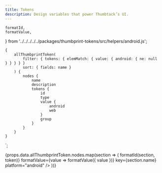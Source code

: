 ```yaml
---
title: Tokens
description: Design variables that power Thumbtack’s UI.
---
```


    formatId,
    formatValue,
} from '../../../../../packages/thumbprint-tokens/src/helpers/android.js';

    {
        allThumbprintToken(
            filter: { tokens: { elemMatch: { value: { android: { ne: null } } } } }
            sort: { fields: name }
        ) {
            nodes {
                name
                description
                tokens {
                    id
                    type
                    value {
                        android
                        web
                    }
                    group
                }
            }
        }
    }
`;

<TabNav />

<PackageTable
    version={version}
    packageName="com.github.thumbtack:thumbprint"
    sourceDirectory={homepage}
    platform="android"
    importStatement="import com.github.thumbtack.thumbprint.tokens.R"
/>

<div>
    {props.data.allThumbprintToken.nodes.map(section => (
        <TokenSection
            section={section}
            formatId={token => formatId(section, token)}
            formatValue={value => formatValue({ value })}
            key={section.name}
            platform="android"
        />
    ))}
</div>
